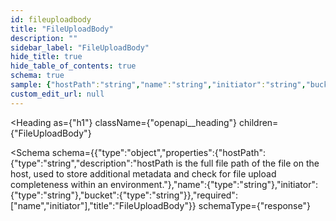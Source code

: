 ```yaml
---
id: fileuploadbody
title: "FileUploadBody"
description: ""
sidebar_label: "FileUploadBody"
hide_title: true
hide_table_of_contents: true
schema: true
sample: {"hostPath":"string","name":"string","initiator":"string","bucket":"string"}
custom_edit_url: null
---
```



<Heading
  as={"h1"}
  className={"openapi__heading"}
  children={"FileUploadBody"}
>
</Heading>





<Schema
  schema={{"type":"object","properties":{"hostPath":{"type":"string","description":"hostPath is the full file path of the file on the host, used to store additional metadata and check for file upload completeness within an environment."},"name":{"type":"string"},"initiator":{"type":"string"},"bucket":{"type":"string"}},"required":["name","initiator"],"title":"FileUploadBody"}}
  schemaType={"response"}
>
  
</Schema>
            